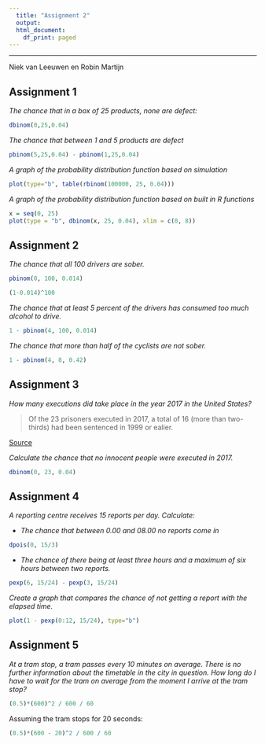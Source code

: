 ```yaml
---
  title: "Assignment 2"
  output:
  html_document:
    df_print: paged
---
```


-----

Niek van Leeuwen en Robin Martijn

## Assignment 1

*The chance that in a box of 25 products, none are defect:*

```r
dbinom(0,25,0.04)
```

*The chance that between 1 and 5 products are defect*

```r
pbinom(5,25,0.04) - pbinom(1,25,0.04)
```

*A graph of the probability distribution function based on simulation*

```r
plot(type="b", table(rbinom(100000, 25, 0.04)))
```

*A graph of the probability distribution function based on built in R functions*

```r
x = seq(0, 25)
plot(type = "b", dbinom(x, 25, 0.04), xlim = c(0, 8))
```


## Assignment 2

*The chance that all 100 drivers are sober.*

```r
pbinom(0, 100, 0.014)
```
```r
(1-0.014)^100
```

*The chance that at least 5 percent of the drivers has consumed too much alcohol to drive.*

```r
1 - pbinom(4, 100, 0.014)
```

*The chance that more than half of the cyclists are not sober.*

```r
1 - pbinom(4, 8, 0.42)
```

## Assignment 3

*How many executions did take place in the year 2017 in the United States?*

> Of the 23 prisoners executed in 2017, a total of 16 (more than two-thirds) had been sentenced in 1999 or ealier.

[Source](https://www.bjs.gov/index.cfm?ty=pbdetail&iid=6586) 

*Calculate the chance that no innocent people were executed in 2017.*

```r
dbinom(0, 23, 0.04)
```

## Assignment 4

*A reporting centre receives 15 reports per day. Calculate:*

+ *The chance that between 0.00 and 08.00 no reports come in*

```r
dpois(0, 15/3)
```

+ *The chance of there being at least three hours and a maximum of six hours between two reports.*

```r
pexp(6, 15/24) - pexp(3, 15/24)
```

*Create a graph that compares the chance of not getting a report with the elapsed time.*

```r
plot(1 - pexp(0:12, 15/24), type="b")
```

## Assignment 5

*At a tram stop, a tram passes every 10 minutes on average. There is no further information about the timetable in the city in question. How long do I have to wait for the tram on average from the moment I arrive at the tram stop?*

```r
(0.5)*(600)^2 / 600 / 60
```
Assuming the tram stops for 20 seconds:

```r
(0.5)*(600 - 20)^2 / 600 / 60
```

